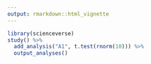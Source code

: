 ```yaml
---
output: rmarkdown::html_vignette
---
```


```r
library(scienceverse)
study() %>%
  add_analysis("A1", t.test(rnorm(10))) %>%
  output_analyses()
```


